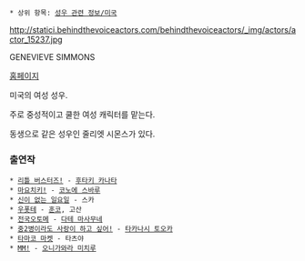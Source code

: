  * 상위 항목: [[성우 관련 정보/미국]]


http://statici.behindthevoiceactors.com/behindthevoiceactors/_img/actors/actor_15237.jpg



GENEVIEVE SIMMONS

[http://www.behindthevoiceactors.com/Genevieve-Simmons/ 홈페이지]

미국의 여성 성우.

주로 중성적이고 쿨한 여성 캐릭터를 맡는다.

동생으로 같은 성우인 줄리엣 시몬스가 있다.


=== 출연작 ===
 * [[리틀 버스터즈!]] - [[후타키 카나타]]
 * [[마요치키!]] - [[코노에 스바루]]
 * [[신이 없는 일요일]] - 스카
 * [[우폿테]] - [[훈코]], 고산
 * [[전국오토메]] - [[다테 마사무네]]
 * [[중2병이라도 사랑이 하고 싶어!]] - [[타카나시 토오카]]
 * [[타마코 마켓]] - 타츠야
 * [[MM!]] - [[오니가와라 미치루]]
